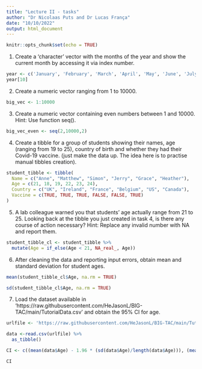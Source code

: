 ```yaml
---
title: "Lecture II - tasks"
author: "Dr Nicolaas Puts and Dr Lucas França"
date: "10/10/2022"
output: html_document
---
```


```r
knitr::opts_chunk$set(echo = TRUE)
```

1. Create a 'character' vector with the months of the year and show the current month by accessing it via index number.

```r
year <- c('January', 'February', 'March', 'April', 'May', 'June', 'July', 'August', 'September', 'October', 'November', 'December')
year[10]
```

2. Create a numeric vector ranging from 1 to 10000.

```r
big_vec <- 1:10000
```

3. Create a numeric vector containing even numbers between 1 and 10000. Hint: Use function seq().

```r
big_vec_even <- seq(2,10000,2)
```

4. Create a tibble for a group of students showing their names, age (ranging from 19 to 25), country of birth and whether they had their Covid-19 vaccine. (just make the data up. The idea here is to practise manual tibbles creation).

```r
student_tibble <- tibble(
  Name = c("Anne", "Matthew", "Simon", "Jerry", "Grace", "Heather"),
  Age = c(21, 18, 19, 22, 23, 24),
  Country = c("UK", "Ireland", "France", "Belgium", "US", "Canada"),
  Vaccine = c(TRUE, TRUE, TRUE, FALSE, FALSE, TRUE)
)
```

5. A lab colleague warned you that students' age actually range from 21 to 25. Looking back at the tibble you just created in task 4, is there any course of action necessary? Hint: Replace any invalid number with NA and report them.

```r
student_tibble_cl <- student_tibble %>% 
  mutate(Age = if_else(Age < 21, NA_real_, Age))
```

6. After cleaning the data and reporting input errors, obtain mean and standard deviation for student ages.

```r
mean(student_tibble_cl$Age, na.rm = TRUE)
```

```r
sd(student_tibble_cl$Age, na.rm = TRUE)
```

7. Load the dataset available in 'https://raw.githubusercontent.com/HeJasonL/BIG-TAC/main/TutorialData.csv' and obtain the 95% CI for age.

```r
urlfile <- 'https://raw.githubusercontent.com/HeJasonL/BIG-TAC/main/TutorialData.csv'

data <-read.csv(urlfile) %>% 
  as_tibble()
```

```r
CI <- c((mean(data$Age) - 1.96 * (sd(data$Age)/length(data$Age))), (mean(data$Age) + 1.96 * (sd(data$Age)/length(data$Age))))

CI
```

